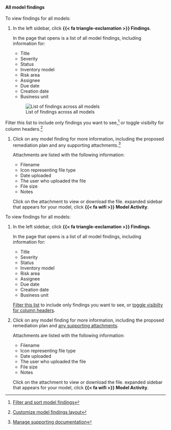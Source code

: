 :::: {.content-visible unless-format="revealjs"}
#### All model findings

To view findings for all models: 

1. In the left sidebar, click **{{< fa triangle-exclamation >}} Findings**.

   In the page that opens is a list of all model findings, including information for:

   - Title
   - Severity
   - Status
   - Inventory model
   - Risk area
   - Assignee
   - Due date
   - Creation date
   - Business unit

   ![List of findings across all models](/guide/model-validation/all-model-findings.png){fig-alt="A screenshot showing a list of findings across all models" .screenshot}

::: {.callout}
Filter this list to include only findings you want to see,^[[Filter and sort model findings](/guide/model-validation/view-filter-model-findings.qmd#filter-and-sort-model-findings)] or toggle visibilty for column headers.^[[Customize model findings layout](/guide/model-validation/view-filter-model-findings.qmd#customize-model-findings-layout)]

:::

1. Click on any model finding for more information, including the proposed remediation plan and any supporting attachments.^[[Manage supporting documentation](/guide/model-validation/add-manage-model-findings.qmd#manage-supporting-documentation)]

   Attachments are listed with the following information:

   - Filename 
   - Icon representing file type
   - Date uploaded
   - The user who uploaded the file
   - File size
   - Notes

   Click on the attachment to view or download the file.  expanded sidebar that appears for your model, click **{{< fa wifi >}} Model Activity**.

::::

:::: {.content-hidden unless-format="revealjs"}
To view findings for all models: 

1. In the left sidebar, click **{{< fa triangle-exclamation >}} Findings**.

   In the page that opens is a list of all model findings, including information for:

   - Title
   - Severity
   - Status
   - Inventory model
   - Risk area
   - Assignee
   - Due date
   - Creation date
   - Business unit

    [Filter this list](/guide/model-validation/view-filter-model-findings.qmd#filter-and-sort-model-findings) to include only findings you want to see, or [toggle visibilty for column headers](/guide/model-validation/view-filter-model-findings.qmd#customize-model-findings-layout).

1. Click on any model finding for more information, including the proposed remediation plan and [any supporting attachments]((/guide/model-validation/add-manage-model-findings.qmd#manage-supporting-documentation)).

   Attachments are listed with the following information:

   - Filename 
   - Icon representing file type
   - Date uploaded
   - The user who uploaded the file
   - File size
   - Notes

   Click on the attachment to view or download the file.  expanded sidebar that appears for your model, click **{{< fa wifi >}} Model Activity**.

::::